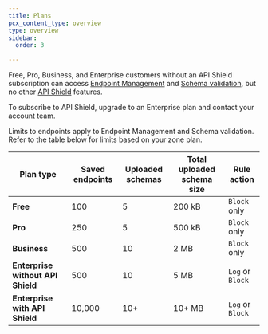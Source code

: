 ```yaml
---
title: Plans
pcx_content_type: overview
type: overview
sidebar:
  order: 3

---
```


Free, Pro, Business, and Enterprise customers without an API Shield subscription can access [Endpoint Management](/api-shield/management-and-monitoring/) and [Schema validation](/api-shield/security/schema-validation/), but no other [API Shield](/api-shield/) features.

To subscribe to API Shield, upgrade to an Enterprise plan and contact your account team.

Limits to endpoints apply to Endpoint Management and Schema validation. Refer to the table below for limits based on your zone plan. 

| Plan type | Saved endpoints | Uploaded schemas | Total uploaded schema size | Rule action |
| --- | --- | --- | --- | --- |
| **Free** | 100 | 5 | 200 kB | `Block` only |
| **Pro** | 250 | 5 | 500 kB | `Block` only |
| **Business** | 500 | 10 | 2 MB | `Block` only |
| **Enterprise without API Shield** | 500 | 10 | 5 MB | `Log` or `Block` |
| **Enterprise with API Shield** | 10,000 | 10+ | 10+ MB | `Log` or `Block` |